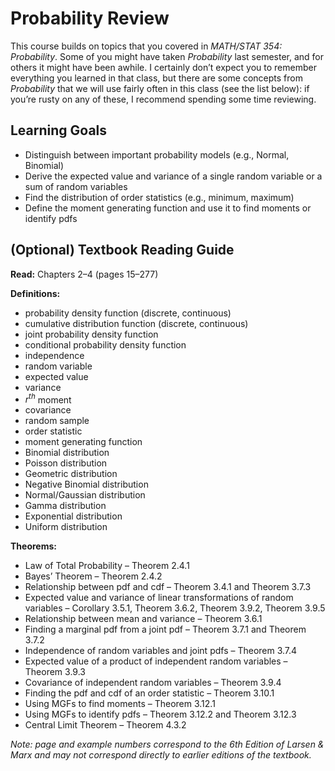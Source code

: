 # Probability Review

This course builds on topics that you covered in *MATH/STAT 354: Probability*. Some of you might have taken *Probability* last semester, and for others it might have been awhile. I certainly don't expect you to remember everything you learned in that class, but there are some concepts from *Probability* that we will use fairly often in this class (see the list below): if you're rusty on any of these, I recommend spending some time reviewing.

## Learning Goals

- Distinguish between important probability models (e.g., Normal, Binomial)
- Derive the expected value and variance of a single random variable or a sum of random variables
- Find the distribution of order statistics (e.g., minimum, maximum)
- Define the moment generating function and use it to find moments or identify pdfs

## (Optional) Textbook Reading Guide

**Read:** Chapters 2--4 (pages 15--277)

**Definitions:**

- probability density function (discrete, continuous)
- cumulative distribution function (discrete, continuous)
- joint probability density function
- conditional probability density function
- independence
- random variable
- expected value
- variance
- $r^{th}$ moment
- covariance
- random sample
- order statistic
- moment generating function
- Binomial distribution
- Poisson distribution
- Geometric distribution
- Negative Binomial distribution
- Normal/Gaussian distribution
- Gamma distribution
- Exponential distribution
- Uniform distribution


**Theorems:**

- Law of Total Probability -- Theorem 2.4.1
- Bayes' Theorem -- Theorem 2.4.2
- Relationship between pdf and cdf -- Theorem 3.4.1 and Theorem 3.7.3
- Expected value and variance of linear transformations of random variables -- Corollary 3.5.1, Theorem 3.6.2, Theorem 3.9.2, Theorem 3.9.5
- Relationship between mean and variance -- Theorem 3.6.1
- Finding a marginal pdf from a joint pdf -- Theorem 3.7.1 and Theorem 3.7.2
- Independence of random variables and joint pdfs -- Theorem 3.7.4
- Expected value of a product of independent random variables -- Theorem 3.9.3
- Covariance of independent random variables -- Theorem 3.9.4
- Finding the pdf and cdf of an order statistic -- Theorem 3.10.1
- Using MGFs to find moments -- Theorem 3.12.1
- Using MGFs to identify pdfs -- Theorem 3.12.2 and Theorem 3.12.3
- Central Limit Theorem -- Theorem 4.3.2

*Note: page and example numbers correspond to the 6th Edition of Larsen & Marx and may not correspond directly to earlier editions of the textbook.*
